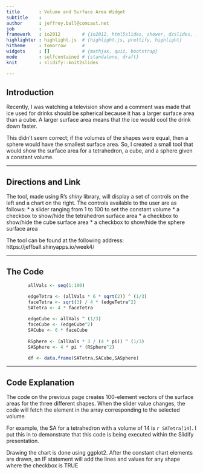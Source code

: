 ---
title       : Volume and Surface Area Widget
subtitle    : 
author      : jeffrey.ball@comcast.net
job         : 
framework   : io2012        # {io2012, html5slides, shower, dzslides, ...}
highlighter : highlight.js  # {highlight.js, prettify, highlight}
hitheme     : tomorrow      # 
widgets     : []            # {mathjax, quiz, bootstrap}
mode        : selfcontained # {standalone, draft}
knit        : slidify::knit2slides

---

## Introduction

Recently, I was watching a television show and a comment was made that
ice used for drinks should be spherical because it has a larger surface
area than a cube.  A larger surface area means that the ice would cool
the drink down faster.

This didn't seem correct; if the volumes of the shapes were equal, then
a sphere would have the smallest surface area.  So, I created a small tool
that would show the surface area for a tetrahedron, a cube, and a sphere
given a constant volume.

---

## Directions and Link

The tool, made using R's *shiny* library, will display a set of controls
on the left and a chart on the right.  The controls available to the user
are as follows:
* a slider ranging from 1 to 100 to set the constant volume
* a checkbox to show/hide the tetrahedron surface area
* a checkbox to show/hide the cube surface area
* a checkbox to show/hide the sphere surface area

The tool can be found at the following address:
https://jeffball.shinyapps.io/week4/

---

## The Code

```{r CalcSA}
        allVals <- seq(1:100)

        edgeTetra <- (allVals * 6 * sqrt(2)) ^ (1/3)
        faceTetra <- sqrt(3) / 4 * (edgeTetra^2)
        SATetra <- 4 * faceTetra
              
        edgeCube <- allVals ^ (1/3)
        faceCube <- (edgeCube^2)
        SACube <- 6 * faceCube
        
        RSphere <- (allVals * 3 / (4 * pi)) ^ (1/3)
        SASphere <- 4 * pi * (RSphere^2)

        df <- data.frame(SATetra,SACube,SASphere)
```

---

## Code Explanation

The code on the previous page creates 100-element vectors of the
surface areas for the three different shapes.  When the slider value
changes, the code will fetch the element in the array corresponding
to the selected volume.

For example, the SA for a tetrahedron with a volume of 14 is `r SATetra[14]`.
I put this in to demonstrate that this code is being executed within the
Slidify presentation.

Drawing the chart is done using ggplot2.  After the constant chart
elements are drawn, an IF statement will add the lines and values
for any shape where the checkbox is TRUE

